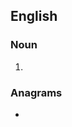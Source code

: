 ==English==

===Noun===
{{head|en|noun plural form}}

# {{plural of|serovar|lang=en}}

===Anagrams===
* {{anagrams|en|a=aeorrssv|savorers}}
